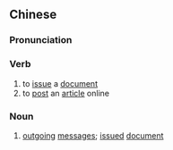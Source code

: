{{also|发文}}
==Chinese==
{{zh-forms|s=发文}}

===Pronunciation===
{{zh-pron
|m=fāwén
|c=faat3 man4
|cat=v,n
}}

===Verb===
{{zh-verb}}

# to [[issue]] a [[document]]
# to [[post]] an [[article]] online

===Noun===
{{zh-noun}}

# [[outgoing]] [[messages]]; [[issued]] [[document]]